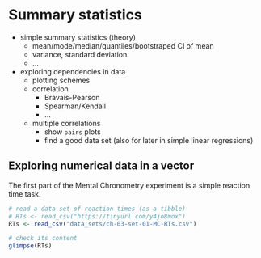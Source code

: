 # Summary statistics

- simple summary statistics (theory)
  - mean/mode/median/quantiles/bootstraped CI of mean
  - variance, standard deviation
  - ...
- exploring dependencies in data
  - plotting schemes
  - correlation
    - Bravais-Pearson
    - Spearman/Kendall
    - ...
  - multiple correlations
    - show `pairs` plots
    - find a good data set (also for later in simple linear regressions)


## Exploring numerical data in a vector {#02-02-exploring}

The first part of the Mental Chronometry experiment is a simple reaction time task.

```r
# read a data set of reaction times (as a tibble)
# RTs <- read_csv("https://tinyurl.com/y4jo8mox")
RTs <- read_csv("data_sets/ch-03-set-01-MC-RTs.csv")

# check its content
glimpse(RTs)
```
